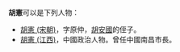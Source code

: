'''胡憲'''可以是下列人物：
* [[胡憲_(宋朝)|胡憲 (宋朝)]]，字原仲，[[胡安國|胡安國]]的侄子。
* [[胡憲_(江西)|胡憲 (江西)]]，中國政治人物。曾任中國南昌市長。

{{消歧义|cat=二字胡姓人名消歧義|xian}}